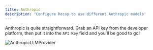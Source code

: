```yaml
---
title: Anthropic
description: 'Configure Recap to use different Anthropic models'
---
```


Anthropic is quite straightforward. Grab an API key from the developer platform, then put it into the `API Key` field 
and you'll be good to go!

![AnthropicLLMProvider](/images/gen_ai/AnthropicLLMProvider.png)
